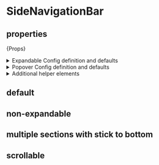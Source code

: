 
<Meta of={SideNavigationBarStories} />

# SideNavigationBar

## properties

<Markdown>{Props}</Markdown>

<details>
  <summary style={{ color: "black" }}>Expandable Config definition and defaults</summary>
  <strong style={{ color: "black" }}>definition</strong>

```js
type ExpandableConfig = {
  timingFunction?: "linear" | "ease" | "ease-in" | "ease-out" | "ease-in-out",
  duration?: string,
};
```

{" "}

<strong style={{ color: "black" }}>defaults</strong>

```js
expandableConfig = {
  timingFunction: "linear",
  duration: "0.2s",
},
```

</details>

<details>
  <summary style={{ color: "black" }}>Popover Config definition and defaults</summary>
  <strong style={{ color: "black" }}>definition</strong>

```js
type PopoverConfig = {
  triggerOn: ExtendedPopoverAction,
  closeOn: ExtendedPopoverAction,
  position: Position,
};
```

{" "}

<strong style={{ color: "black" }}>defaults</strong>

```js
popoverConfig = {
  triggerOn: "hover",
  closeOn: "hover",
  position: "start",
};
```

</details>

<details>
  <summary style={{ color: "black" }}>Additional helper elements</summary>
  <span style={{ color: "black" }}>For easier style management of the navigation bar we have shared the styling elements used in the demo</span>

{" "}

<p style={{ color: "black" }}>Used to style whole layout of the nav bar</p>

```js
const ItemsContainer = styled.div`
  display: flex;
  flex-direction: column;
  justify-content: space-between;
  width: 100%;
  height: 100%;
`;
```

{" "}

<p style={{ color: "black", marginBottom: 0 }}>
  Used to style single section that can group buttons in some logical manner
</p>

{" "}

<p style={{ opacity: 0.75, marginTop: 0 }}>
  It enables user to push section to the bottom of the navigation bar (it is advised to have single
  container with `stickToBottom` set to `true`)
</p>

```js
const ItemsSection = styled.div<{ stickToBottom?: boolean }>`
  display: flex;
  flex-wrap: nowrap;
  flex-direction: column;
  row-gap: ${theme.spacing.spacing04};
  width: 100%;
  border-top: ${({ stickToBottom }) =>
    stickToBottom ? `solid 1px ${theme.color.divider.primary}` : "inherit"};
  padding-top: ${({ stickToBottom }) =>
    stickToBottom ? theme.spacing.spacing03 : "0"};
  margin-top: ${({ stickToBottom }) =>
    stickToBottom ? theme.spacing.spacing06 : "0"};
`;
```

</details>

## default

<Canvas>
  <Story of={SideNavigationBarStories.Default} />
</Canvas>

## non-expandable

<Canvas>
  <Story of={SideNavigationBarStories.NonExpandable} />
</Canvas>

## multiple sections with stick to bottom

<Canvas>
  <Story of={SideNavigationBarStories.MultipleSectionsWithStickToBottom} />
</Canvas>

## scrollable

<Canvas>
  <Story of={SideNavigationBarStories.Scrollable} />
</Canvas>
